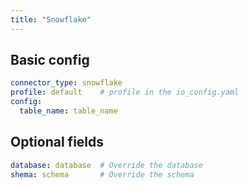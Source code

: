 ```yaml
---
title: "Snowflake"
---
```


## Basic config

```yaml
connector_type: snowflake
profile: default    # profile in the io_config.yaml
config:
  table_name: table_name
```

## Optional fields

```yaml
database: database  # Override the database
shema: schema       # Override the schema
```